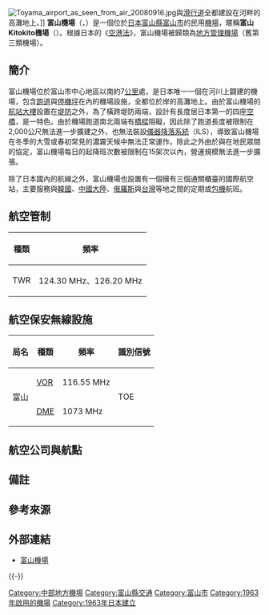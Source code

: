 {{Refimprove|time=2019-01-10T18:59:10+00:00}}
{{Infobox airport
| name         = 富山機場<br /><small>Toyama Airport</small>
| nativename   = {{lang|ja|富山空港}}
| photo        = Toyama Airport.jpg
| photosize    = 250px
| caption      = 
| IATA         = TOY
| ICAO         = RJNT
| type         = 民用
| operator     = {{Link-ja|富山縣廳|富山県庁}}
| city-served  = [[富山市|富山市]]
| location     = {{JPN}}[[富山縣|富山縣]][[富山市|富山市]]
| opened       = {{start date|1963|08|20}}
| closed       = <!-- {{end date|YYYY|MM|DD}} -->
| elevation-m  = 23.6
| metric-elev  = yes
| coordinates  = {{Coord|36|38|54|N|137|11|15|E|type:airport_region:JP|display=inline,title}}
| latd  =  36 | latm  = 38 | lats  = 54 | latNS  = N
| longd = 137 | longm = 11 | longs = 15 | longEW = E
| website                = {{URL|http://www.toyama-airport.jp/}}
| pushpin_map            = Japan
| pushpin_mapsize        = 250
| pushpin_map_caption    = 機場在日本的位置
| pushpin_label          = TOY/RJNT
| pushpin_label_position = left
| r1-number    = 02/20
| r1-length-m  = 2,000
| r1-surface   = 混凝土/瀝青
| metric-rwy   = yes
| stat-year    = 2014
| stat1-header = 客運量
| stat1-data   = 994,134 人次
| stat2-header = 貨運量
| stat2-data   = 2,029 公噸
| stat3-header = 起降架次
| stat3-data   = 4,468 架次
}}
[[File:Toyama_airport_as_seen_from_air_20080916.jpg|thumb]]與[[滑行道|滑行道]]全都建設在河畔的高灘地上。]]
'''富山機場'''（{{jpn|j=富山空港|hg=とやまくうこう|rm=Toyama kūkō|f=y}}，{{airport codes|TOY|RJNT}}）是一個位於[[日本|日本]][[富山縣|富山縣]][[富山市|富山市]]的民用[[機場|機場]]，暱稱'''富山Kitokito機場'''（{{lang|ja|富山きときと空港}}{{NoteTag|「{{lang|ja|きときと}}」在當地方言{{link-ja|富山腔|富山弁}}中是指「新鮮的」之意。{{R|kitokito}}}}）。根據日本的《[[空港法|空港法]]》，富山機場被歸類為[[日本機場|地方管理機場]]（舊第三類機場）。

== 簡介 ==
富山機場位於富山市中心地區以南約7[[公里|公里]]處，是日本唯一一個在河川{{link-jp|高灘地|河川敷}}上闢建的機場，包含[[跑道|跑道]]與[[停機坪|停機坪]]在內的機場設施，全都位於{{link-ja|神通川|神通川}}岸的高灘地上。由於富山機場的[[航站大樓|航站大樓]]設置在[[堤防|堤防]]之外，為了橫跨堤防兩端，設計有長度居日本第一的四座[[空橋|空橋]]，是一特色。由於機場跑道南北兩端有[[橋樑|橋樑]]阻礙，因此除了跑道長度被限制在2,000公尺無法進一步擴建之外，也無法裝設[[儀器降落系統|儀器降落系統]]（ILS），導致富山機場在冬季的大雪或春初常見的濃霧天候中無法正常運作。除此之外由於與在地民眾間的協定，富山機場每日的起降班次數被限制在15架次以內，營運規模無法進一步擴張。

除了日本國內的航線之外，富山機場也設置有一個擁有三個通關櫃臺的國際航空站，主要服務與[[大韓民國|韓國]]、[[中國大陸|中國大陸]]、[[俄羅斯|俄羅斯]]與[[台灣|台灣]]等地之間的定期或[[包機|包機]]航班。

== 航空管制 ==
{|class="wikitable"
|-
!種類
!頻率
|-
|TWR
|124.30 MHz、126.20 MHz
|}

== 航空保安無線設施 ==
{|class="wikitable"
|-
!局名
!種類
!頻率
!識別信號
|-
|rowspan="2"|富山
|[[VOR|VOR]]
|116.55 MHz
|rowspan="2"|TOE
|-
|[[DME|DME]]
|1073 MHz
|}

== 航空公司與航點 ==
{{Airport-dest-list
| {{flagicon|JPN}} [[全日本空輸|全日本空輸]]（NH）| [[新千歲機場|札幌/新千歲]]、[[東京國際機場|東京/羽田]]
| {{flagicon|CHN}} [[上海航空|上海航空]] (FM) | [[上海浦东国际机场|上海/浦東]]
| {{flagicon|TWN}} [[中華航空|中華航空]]（CI）| [[臺灣桃園國際機場|臺北/桃園]]
}}

==備註==
{{notefoot}}

== 參考來源 ==
{{reflist|refs=
<ref name="kitokito">{{Cite web |url=http://www.toyama-airport.jp/enjoy/secret |script-title=ja:福山きときと空港のひみつ |language=ja |archiveurl=https://web.archive.org/web/20201207050245/https://www.toyama-airport.jp/enjoy/secret |archivedate=2020-12-07 |publisher=富山機場 |date= |accessdate=2016-11-18 |dead-url=no }}</ref>
|
<ref>{{Cite web |publisher=国土交通省航空局航空ネットワーク企画課 |title=暦年・年度別空港管理状況調書 |date= |url=http://www.mlit.go.jp/common/001101030.pdf |accessdate=2015-09-30 |deadurl=yes |archiveurl=https://web.archive.org/web/20150923142025/http://www.mlit.go.jp/common/001101030.pdf |archivedate=2015-09-23 }}</ref>
}}

== 外部連結 ==
* [http://www.toyama-airport.co.jp 富山機場]{{Wayback|url=http://www.toyama-airport.co.jp/ |date=20160723183011 }}{{ja}}{{en}}{{ko}}{{zh-cn}}{{zh-tw}}
{{-}}
{{日本機場}}

{{DEFAULTSORT:Toyama Airport}}
[[Category:中部地方機場|Category:中部地方機場]]
[[Category:富山縣交通|Category:富山縣交通]]
[[Category:富山市|Category:富山市]]
[[Category:1963年啟用的機場|Category:1963年啟用的機場]]
[[Category:1963年日本建立|Category:1963年日本建立]]